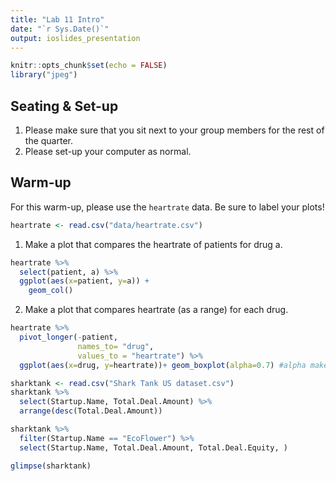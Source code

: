 ```yaml
---
title: "Lab 11 Intro"
date: "`r Sys.Date()`"
output: ioslides_presentation
---
```


```r
knitr::opts_chunk$set(echo = FALSE)
library("jpeg")
```

## Seating & Set-up
1. Please make sure that you sit next to your group members for the rest of the quarter.
2. Please set-up your computer as normal.

## Warm-up
For this warm-up, please use the `heartrate` data. Be sure to label your plots!
```r
heartrate <- read.csv("data/heartrate.csv")
```

1. Make a plot that compares the heartrate of patients for drug a.
```r
heartrate %>% 
  select(patient, a) %>% 
  ggplot(aes(x=patient, y=a)) +
    geom_col()
```

2. Make a plot that compares heartrate (as a range) for each drug.
```r
heartrate %>% 
  pivot_longer(-patient,
               names_to= "drug",
               values_to = "heartrate") %>% 
  ggplot(aes(x=drug, y=heartrate))+ geom_boxplot(alpha=0.7) #alpha makes it more transparent
```
```r
sharktank <- read.csv("Shark Tank US dataset.csv")
sharktank %>% 
  select(Startup.Name, Total.Deal.Amount) %>% 
  arrange(desc(Total.Deal.Amount))
```

```r
sharktank %>% 
  filter(Startup.Name == "EcoFlower") %>% 
  select(Startup.Name, Total.Deal.Amount, Total.Deal.Equity, )
```

```r
glimpse(sharktank)
```

